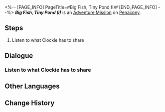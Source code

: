 <%-- [PAGE_INFO]
PageTitle=#Big Fish, Tiny Pond (I)#
[END_PAGE_INFO] --%>
{{Stub|Dialogue.}}
{{Mission Infobox
|id            = 4040302
|title         = 
|image         = <!--Mission Big Fish, Tiny Pond (I).png-->
|type          = Adventure
|event_name    = 
|chapter       = 
|requirements  = 
* [[Trailblaze Mission]] ''[[Whodunit]]'' completed
* [[Adventure Mission]] ''[[Thirteen Clocks]]'' completed
|summary       = <!--official mission summary from Fate's Atlas-->
|characters    = Trailblazer
|startLocation = [[Penacony]] - [[Golden Hour]]
|world         = Penacony
|area          = Golden Hour
|prev          = Thirteen Clocks
|next          = 
|rewards       = Credit*5,000
}}
'''''Big Fish, Tiny Pond (I)''''' is an [[Adventure Mission]] on [[Penacony]].

==Steps==
# Listen to what Clockie has to share

<!--
==Gameplay Notes==

--><!--
==Trial Character==

-->
==Dialogue==
{{Stub Dialogue}}

===Listen to what Clockie has to share{{subst:void|<!--404030201-->}}===
{{Mission Description|type=adventure|location=Golden Hour|You have brought enough Clock Credits to the Clockie Statue &mdash; Clockie, having absorbed enough dream energy, decides to showcase a signature trick to you.}}
{{Dialogue Start}}
:{{tx}}
{{Dialogue End}}

==Other Languages==
{{Other Languages
|en   = Big Fish, Tiny Pond (I)
|zhs  = 小镇上的大人物•一
|zht  = 小鎮上的大人物•一
|ja   = 小さな町の偉大な人物・1
|ko   = 작은 마을의 큰 인물•1
|es   = Pez gordo, estanque pequeño&nbsp;I
|fr   = Gros poisson dans une petite mare (I)
|ru   = Всякий кулик в своём болоте велик I
|th   = บุคคลยิ่งใหญ่ในเมืองเล็ก 1
|vi   = Nhân Vật Lớn Trong Thị Trấn 1
|de   = Große Nummer, kleine Stadt (I)
|id   = Orang Hebat di Kota Kecil (I)
|pt   = Peixe Grande, Lago Pequeno (I)
}}

==Change History==
{{Change History|2.0}}
